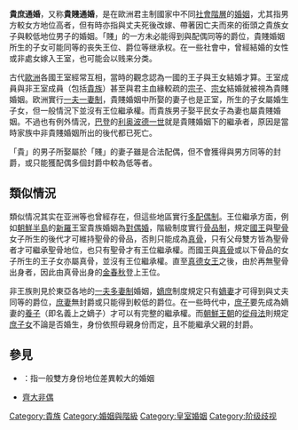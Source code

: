 {{多個問題|
{{wwv}}
{{Unreferenced |time=2010-06-29T03:37:37+00:00 }}
{{Expand |time=2010-06-30T07:57:23+00:00 }}
}}
'''貴庶通婚'''，又称'''貴賤通婚'''，是在歐洲君主制國家中不同[[社會階層|社會階層]]的[[婚姻|婚姻]]，尤其指男方較女方地位高者，但有時亦指與丈夫死後改嫁、帶著因亡夫而來的銜頭之貴族女子與較低地位男子的婚姻。「賤」的一方未必能得到與配偶同等的爵位，貴賤婚姻所生的子女可能同等的丧失王位、爵位等继承权。在一些社會中，曾經結婚的女性或非處女嫁入王室，也可能会以贱来分类。

古代[[歐洲|歐洲]]各國王室經常互相{{link-en|皇室聯姻|Royal intermarriage|聯姻}}，當時的觀念認為一國的王子與王女結婚才算{{link-en|門當戶對|Homogamy (sociology)}}。王室成員與非王室成員（包括[[貴族|貴族]]）甚至與君主血緣較疏的[[宗室|宗子]]、[[宗室女|宗女]]結婚就被視為貴賤婚姻。欧洲實行[[一夫一妻制|一夫一妻制]]，貴賤婚姻中所娶的妻子也是正室，所生的子女屬婚生子女，但一般情況下並沒有王位繼承權。而貴族男子娶平民女子為妻也屬貴賤婚姻。不過也有例外情況，[[巴登|巴登]]的[[利奧波德_(巴登)|利奥波德一世]]就是貴賤婚姻下的繼承者，原因是當時家族中非貴賤婚姻所出的後代都已死亡。

「貴」的男子所娶屬於「賤」的妻子雖是合法配偶，但不會獲得與男方同等的封爵，或只能獲配偶多個封爵中較為低等者。

==類似情況==
類似情况其实在亚洲等也曾經存在，但這些地區實行[[多配偶制|多配偶制]]。王位繼承方面，例如[[朝鮮半島|朝鮮半島]]的[[新羅|新羅]]王室貴族婚姻為[[對偶婚|對偶婚]]，階級制度實行[[骨品制|骨品制]]，規定[[國王|國王]]與[[聖骨|聖骨]]女子所生的後代才可維持聖骨的骨品，否則只能成為[[真骨|真骨]]，只有父母雙方皆為聖骨者才可繼承聖骨地位，也只有聖骨才有王位繼承權。而國王與[[真骨|真骨]]或以下骨品的女子所生的王子女亦屬真骨，並沒有王位繼承權。直至[[真德女王|真德女王]]之後，由於再無聖骨出身者，因此由真骨出身的[[金春秋|金春秋]]登上王位。

非王族則見於東亞各地的[[一夫多妻制|一夫多妻制]]婚姻，[[嫡庶|嫡庶]]制度規定只有[[嫡妻|嫡妻]]才可得到與丈夫同等的爵位，[[庶妻|庶妻]]無封爵或只能得到較低的爵位。在一些時代中，[[庶子|庶子]]要先成為嫡妻的[[養子|養子]]（即名義上之嫡子）才可以有完整的繼承權。而[[朝鮮王朝|朝鮮王朝]]的[[從母法|從母法]]則規定[[庶子女|庶子女]]不論是否婚生，身份依照母親身份而定，且不能繼承父親的封爵。
==參見==
*{{link-en|懸殊婚配|Heterogamy}}：指一般雙方身份地位差異較大的婚姻
*[[齊大非偶|齊大非偶]]
[[Category:貴族|Category:貴族]]
[[Category:婚姻與階級|Category:婚姻與階級]]
[[Category:皇室婚姻|Category:皇室婚姻]]
[[Category:阶级歧视|Category:阶级歧视]]